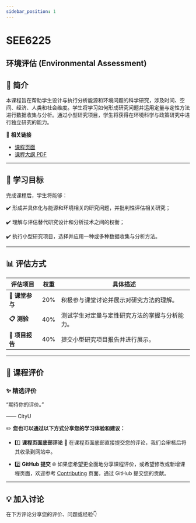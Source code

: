 ```yaml
---
sidebar_position: 1
---
```


# SEE6225
## 环境评估 (Environmental Assessment)

## **📘 简介**
本课程旨在帮助学生设计与执行分析能源和环境问题的科学研究，涉及时间、空间、经济、人类和社会维度。学生将学习如何形成研究问题并运用定量与定性方法进行数据收集与分析。通过小型研究项目，学生将获得在环境科学与政策研究中进行独立研究的能力。

🔗 **相关链接**
- [课程页面](https://www.cityu.edu.hk/catalogue/pg/202425/course/SEE6225.htm)
- [课程大纲 PDF](https://www.cityu.edu.hk/catalogue/pg/202425/course/SEE6225.pdf)

---

## **🎯 学习目标**

完成课程后，学生将能够：

✔️ 形成并具体化与能源和环境相关的研究问题，并批判性评估相关研究；

✔️ 理解与评估替代研究设计和分析技术之间的权衡；

✔️ 执行小型研究项目，选择并应用一种或多种数据收集与分析方法。

---

## **📊 评估方式**

| **评估项目**          | **权重** | **具体描述**                                                                                       |
|----------------------|---------|---------------------------------------------------------------------------------------------------|
| **📂 课堂参与**       | 20%     | 积极参与课堂讨论并展示对研究方法的理解。                                                              |
| **📋 测验**          | 40%     | 测试学生对定量与定性研究方法的掌握与分析能力。                                                          |
| **📂 项目报告**       | 40%     | 提交小型研究项目报告并进行展示。                                                                     |

---

## **💬 课程评价**

### ✨ **精选评价**
<div className={commentStyles.commentBox}>
    <p className={commentStyles.commentText}>
        “期待你的评价。”
    </p>
    <p className={commentStyles.commentAuthor}>—— CityU</p>
</div>

✏️ **您也可以通过以下方式分享您的学习体验和建议：**

- 1️⃣ **课程页面底部评论**
💬 在课程页面底部直接提交您的评论，我们会审核后将其收录到网站中。

- 2️⃣ **GitHub 提交**
🌐 如果您希望更全面地分享课程评价，或希望修改或新增课程页面，欢迎参考 [Contributing](https://penjc.github.io/cityU-navigator/contributing) 页面，通过 GitHub 提交您的贡献。

---

## **💡 加入讨论**

在下方评论分享您的评价、问题或经验👇
<Utterances />

